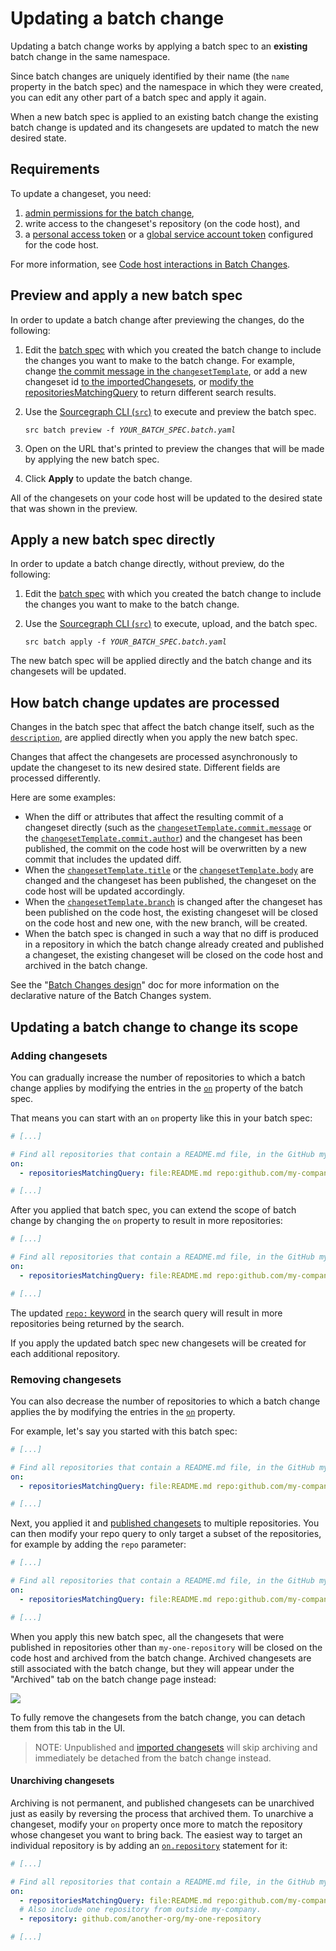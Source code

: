 # Updating a batch change

Updating a batch change works by applying a batch spec to an **existing** batch change in the same namespace.

Since batch changes are uniquely identified by their name (the `name` property in the batch spec) and the namespace in which they were created, you can edit any other part of a batch spec and apply it again.

When a new batch spec is applied to an existing batch change the existing batch change is updated and its changesets are updated to match the new desired state.

## Requirements

To update a changeset, you need:

1. [admin permissions for the batch change](../explanations/permissions_in_batch_changes.md#permission-levels-for-batch-changes),
1. write access to the changeset's repository (on the code host), and
1. a [personal access token](configuring_credentials.md#personal-access-tokens) or a [global service account token](configuring_credentials.md#global-service-account-tokens) configured for the code host.

For more information, see [Code host interactions in Batch Changes](../explanations/permissions_in_batch_changes.md#code-host-interactions-in-batch-changes).

## Preview and apply a new batch spec

In order to update a batch change after previewing the changes, do the following:

1. Edit the [batch spec](../references/batch_spec_yaml_reference.md) with which you created the batch change to include the changes you want to make to the batch change. For example, change [the commit message in the `changesetTemplate`](../references/batch_spec_yaml_reference.md#changesettemplate-commit-message), or add a new changeset id [to the importedChangesets](https://docs.sourcegraph.com/batch-changes/references/batch_spec_yaml_reference#importchangesets), or [modify the repositoriesMatchingQuery](https://docs.sourcegraph.com/batch-changes/references/batch_spec_yaml_reference#on-repositoriesmatchingquery) to return different search results.
1. Use the [Sourcegraph CLI (`src`)](https://github.com/sourcegraph/src-cli) to execute and preview the batch spec.

    <pre><code>src batch preview -f <em>YOUR_BATCH_SPEC.batch.yaml</em></code></pre>
1. Open on the URL that's printed to preview the changes that will be made by applying the new batch spec.
1. Click **Apply** to update the batch change.

All of the changesets on your code host will be updated to the desired state that was shown in the preview.

## Apply a new batch spec directly

In order to update a batch change directly, without preview, do the following:

1. Edit the [batch spec](../references/batch_spec_yaml_reference.md) with which you created the batch change to include the changes you want to make to the batch change.
1. Use the [Sourcegraph CLI (`src`)](https://github.com/sourcegraph/src-cli) to execute, upload, and the batch spec.

    <pre><code>src batch apply -f <em>YOUR_BATCH_SPEC.batch.yaml</em></code></pre>

The new batch spec will be applied directly and the batch change and its changesets will be updated.

## How batch change updates are processed

Changes in the batch spec that affect the batch change itself, such as the [`description`](../references/batch_spec_yaml_reference.md#description), are applied directly when you apply the new batch spec.

Changes that affect the changesets are processed asynchronously to update the changeset to its new desired state. Different fields are processed differently.

Here are some examples:

- When the diff or attributes that affect the resulting commit of a changeset directly (such as the [`changesetTemplate.commit.message`](../references/batch_spec_yaml_reference.md#changesettemplate-commit-message) or the [`changesetTemplate.commit.author`](../references/batch_spec_yaml_reference.md#changesettemplate-commit-author)) and the changeset has been published, the commit on the code host will be overwritten by a new commit that includes the updated diff.
- When the [`changesetTemplate.title`](../references/batch_spec_yaml_reference.md#changesettemplate-title) or the [`changesetTemplate.body`](../references/batch_spec_yaml_reference.md#changesettemplate-commit-author) are changed and the changeset has been published, the changeset on the code host will be updated accordingly.
- When the [`changesetTemplate.branch`](../references/batch_spec_yaml_reference.md#changesettemplate-title) is changed after the changeset has been published on the code host, the existing changeset will be closed on the code host and new one, with the new branch, will be created.
- When the batch spec is changed in such a way that no diff is produced in a repository in which the batch change already created and published a changeset, the existing changeset will be closed on the code host and archived in the batch change.

See the "[Batch Changes design](../explanations/batch_changes_design.md)" doc for more information on the declarative nature of the Batch Changes system.

## Updating a batch change to change its scope

### Adding changesets

You can gradually increase the number of repositories to which a batch change applies by modifying the entries in the [`on`](../references/batch_spec_yaml_reference.md#on) property of the batch spec.

That means you can start with an `on` property like this in your batch spec:

```yaml
# [...]

# Find all repositories that contain a README.md file, in the GitHub my-company org.
on:
  - repositoriesMatchingQuery: file:README.md repo:github.com/my-company

# [...]
```

After you applied that batch spec, you can extend the scope of batch change by changing the `on` property to result in more repositories:

```yaml
# [...]

# Find all repositories that contain a README.md file, in the GitHub my-company and my-company-ci org.
on:
  - repositoriesMatchingQuery: file:README.md repo:github.com/my-company|github.com/my-company-ci

# [...]
```

The updated [`repo:` keyword](../../code_search/reference/queries.md#keywords-all-searches) in the search query will result in more repositories being returned by the search.

If you apply the updated batch spec new changesets will be created for each additional repository.

### Removing changesets

You can also decrease the number of repositories to which a batch change applies the by modifying the entries in the [`on`](../references/batch_spec_yaml_reference.md#on) property.

For example, let's say you started with this batch spec:

```yaml
# [...]

# Find all repositories that contain a README.md file, in the GitHub my-company org.
on:
  - repositoriesMatchingQuery: file:README.md repo:github.com/my-company

# [...]
```

Next, you applied it and [published changesets](publishing_changesets.md) to multiple repositories. You can then modify your repo query to only target a subset of the repositories, for example by adding the `repo` parameter:

```yaml
# [...]

# Find all repositories that contain a README.md file, in the GitHub my-company org.
on:
  - repositoriesMatchingQuery: file:README.md repo:github.com/my-company/my-one-repository

# [...]
```

When you apply this new batch spec, all the changesets that were published in repositories other than `my-one-repository` will be closed on the code host and archived from the batch change. Archived changesets are still associated with the batch change, but they will appear under the "Archived" tab on the batch change page instead:

<img src="https://sourcegraphstatic.com/docs/images/batch_changes/archived-tab.png" />

To fully remove the changesets from the batch change, you can detach them from this tab in the UI.

> NOTE: Unpublished and [imported changesets](./tracking_existing_changesets.md) will skip archiving and immediately be detached from the batch change instead.

#### Unarchiving changesets

Archiving is not permanent, and published changesets can be unarchived just as easily by reversing the process that archived them. To unarchive a changeset, modify your `on` property once more to match the repository whose changeset you want to bring back. The easiest way to target an individual repository is by adding an [`on.repository`](../references/batch_spec_yaml_reference.md#on-repository) statement for it:

```yaml
# [...]

# Find all repositories that contain a README.md file, in the GitHub my-company org.
on:
  - repositoriesMatchingQuery: file:README.md repo:github.com/my-company
  # Also include one repository from outside my-company.
  - repository: github.com/another-org/my-one-repository

# [...]
```
